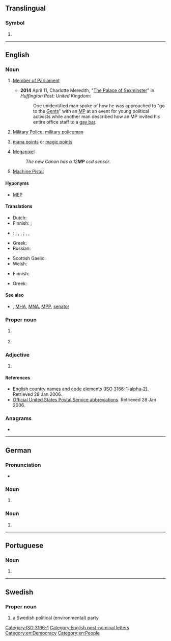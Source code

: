 {{also|mp|Mp|.mp|m.p.|M-p}}
==Translingual==

===Symbol===
{{head|mul|symbol}}

# {{n-g|The [[ISO]] 3166-1 two-letter (alpha-2) code for [[Northern Mariana Islands]].}}

[[Category:ISO 3166-1]]

----

==English==
{{wikipedia}}

===Noun===
{{en-noun|~}}

# {{lb|en|politics}} [[Member of Parliament]]
#* '''2014''' April 11, Charlotte Meredith, "[http://www.huffingtonpost.co.uk/2014/04/11/sexual-harassment-parliament-_n_5130551.html The Palace of Sexminster]" in ''Huffington Post: United Kingdom'':
#*: One unidentified man spoke of how he was approached to "go to the [[gents|Gents]]" with an [[MP]] at an event for young political activists while another man described how an MP invited his entire office staff to a [[gay bar]].
# {{lb|en|military}} [[military police|Military Police]]; [[military policeman]]
# {{lb|en|fantasy|_|RPG|fantasy|_|board games|fantasy|_|video games}} [[mana points]] or [[magic points]]
# [[megapixel|Megapixel]]
#: ''The new Canon has a 12'''MP''' ccd sensor''.
# [[machine pistol|Machine Pistol]]

====Hyponyms====
* [[MEP]] {{qualifier|EU|politics}}

====Translations====
{{trans-top|Member of Parliament}}
* Dutch: {{t+|nl|Kamerlid|n}}
* Finnish: {{t|fi|kans.ed.}} {{q|nat'l parliament}}; {{t+|fi|MEP}} {{q|Eur. Parliament}}
* {{q|general}}: {{t+|de|Abgeordneter|m}}; {{q|German national parliament}} {{t+|de|Bundestagsabgeordneter|m}}, {{t|de|Mitglied des Bundestags|n}}, {{t+|de|MdB}}; {{q|German federal parliaments}} {{t+|de|Landtagsabgeordneter|m}}, {{t|de|Mitglied des Landtags|n}}, {{t+|de|MdL}}
* Greek: {{t+|el|βουλευτής|m|f|sc=Grek}}
* Russian: {{t+|ru|нарде́п|m}} {{qualifier|people's deputy in Russia}}
{{trans-mid}}
* Scottish Gaelic: {{t|gd|BP}}
* Welsh: {{t|cy|AS}}
{{trans-bottom}}

{{trans-top|Military Police}}
* Finnish: {{t+|fi|SP}}
{{trans-mid}}
* Greek: {{t|el|ΣΝ|sc=Grek}}
{{trans-bottom}}

====See also====
* {{sense|parliament}} {{l|en|MLA}}, [[MHA]], [[MNA]], [[MPP]], [[senator]]

===Proper noun===
{{en-proper noun}}

# {{lb|en|geography}} {{initialism of|en|[[Mandatory Palestine]]}}
# {{lb|en|geography}} {{initialism of|en|[[Madhya Pradesh]]}}

===Adjective===
{{en-adj|-}}

# {{lb|en|video games}} {{initialism of|en|multiplayer}}

====References====
* [https://web.archive.org/web/20060128044332/http://www.iso.ch/iso/en/prods-services/iso3166ma/02iso-3166-code-lists/list-en1.html English country names and code elements (ISO 3166-1-alpha-2)]. Retrieved 28 Jan 2006.
* [https://web.archive.org/web/20070225150423/http://www.usps.com/ncsc/lookups/abbreviations.html Official United States Postal Service abbreviations]. Retrieved 28 Jan 2006.

===Anagrams===
* {{anagrams|en|a=mp|P. M.|P.M.|PM|p.m.|pm}}

[[Category:English post-nominal letters]]
[[Category:en:Democracy]]
[[Category:en:People]]

----

==German==

===Pronunciation===
* {{audio|de|De-MP.ogg|Audio}}

===Noun===
{{de-noun|f|MP|MPs|pl2=MP}}

# {{init of|de|Maschinenpistole|t=machine pistol, submachine gun}}

===Noun===
{{de-noun|m|MP|MPs|pl2=MP}}

# {{init of|de|Ministerpräsident|t=head of government of one of Germany's 16 federal states}}

----

==Portuguese==

===Noun===
{{pt-noun|f|s}}

# {{initialism of|pt|medida provisória}}

----

==Swedish==

===Proper noun===
{{head|sv|proper noun}}

# {{init of|sv|[[w:sv:Miljöpartiet de Gröna|Miljöpartiet de Gröna]]|dot=;}} a Swedish political (environmental) party